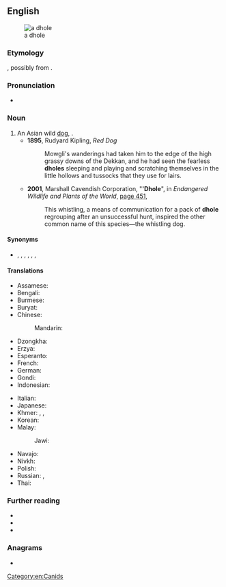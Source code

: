{{also|d-hole}}
==English==
[[File:Cuon.alpinus-cut.jpg|thumb|a dhole]]

===Etymology===
{{unk|en}}, possibly from {{etyl|kn|en}} {{m|kn|ತೋಳ||wolf}}.

===Pronunciation===
* {{IPA|/doʊl/|lang=en}}

===Noun===
{{en-noun|s|dhole}}

# An Asian wild [[dog]], {{taxlink|Cuon alpinus|species|noshow=1}}.
#* '''1895''', Rudyard Kipling, ''Red Dog''
#*: Mowgli's wanderings had taken him to the edge of the high grassy downs of the Dekkan, and he had seen the fearless '''dholes''' sleeping and playing and scratching themselves in the little hollows and tussocks that they use for lairs.
#* '''2001''', Marshall Cavendish Corporation, "''''Dhole'''", in ''Endangered Wildlife and Plants of the World'', [http://books.google.com/books?id=jTMY7Fp01zcC&pg=PA451&dq=%22dhole|dholes%22&hl=en&ei=zOBMTs2ZDIHEmAWY_8nFBg&sa=X&oi=book_result&ct=result&resnum=2&ved=0CC4Q6AEwAQ#v=onepage&q=%22dhole|dholes%22&f=false page 451],
#*: This whistling, a means of communication for a pack of '''dhole''' regrouping after an unsuccessful hunt, inspired the other common name of this species—the whistling dog.

====Synonyms====
* {{sense|Cuon alpinus}} {{l|en|Asian wild dog}}, {{l|en|Indian wild dog}}, {{l|en|whistling dog}}, {{l|en|red wolf}}, {{l|en|red dog}}, {{l|en|mountain wolf}}, {{l|en|kholsun}}

====Translations====
{{see also|Wikipedia:Dhole#Local and indigenous names}}
{{trans-top|Asian wild dog}}
* Assamese: {{t|as|ৰাং কুকুৰ}}
* Bengali: {{t|bn|bon-kutta}}
* Burmese: {{t+|my|တောခွေး}}
* Buryat: {{t|bua|зурби}}
* Chinese:
*: Mandarin: {{t+|cmn|豺|tr=chái}}
* Dzongkha: {{t|dz|phara}}
* Erzya: {{t|myv|пандоверьгиз}}
* Esperanto: {{t|eo|kuono}}
* French: {{t+|fr|dhole|m|f}}
* German: {{t|de|Rothund|m}}
* Gondi: {{t|gon|eram-naiko}}
* Indonesian: {{t+|id|ajak}}
{{trans-mid}}
* Italian: {{t|it|cuon alpino}}
* Japanese: {{t+|ja|ドール|tr=dōru}}
* Khmer: {{t|km|ឆ្កែចចក}}, {{t+|km|ឆ្កែព្រៃ}}, {{t+|km|ចចក}}
* Korean: {{t+|ko|승냥이}}
* Malay: {{t|ms|anjing hutan}}
*: Jawi: {{t|ms|انجيڠ هوتن|sc=Arab}}
* Navajo: {{t|nv|Náátsʼózídę́ę́ʼ mąʼiiłchííʼ}}
* Nivkh: {{t|niv|чорамлач}}
* Polish: {{t+|pl|cyjon|m}}
* Russian: {{t|ru|[[кра́сный]] [[волк]]|m}}, {{t|ru|[[дикий|ди́кая]] [[соба́ка]]|m}}
* Thai: {{t+|th|หมาใน}}
{{trans-bottom}}

===Further reading===
* {{pedia}}
* {{specieslite|Cuon alpinus}}
* {{comcatlite|Cuon alpinus}}

===Anagrams===
* {{anagrams|en|Hodel|holde|holed}}

[[Category:en:Canids]]